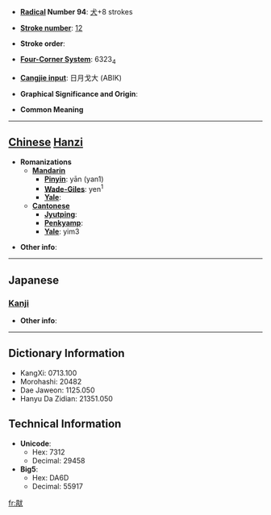 * '''[[Wiktionary:Chinese radical index| Radical]] Number 94''': [[Wiktionary:Chinese radical index 犬|犬]]+8 strokes

* '''[[Wiktionary:Chinese total strokes index|Stroke number]]''': [[Wiktionary:Chinese total strokes index 12|12]]

* '''Stroke order''': 

* '''[[Wiktionary:Chinese four corner index|Four-Corner System]]''': 6323<sub>4</sub>

* '''[[Wiktionary:Chinese Cangjie index|Cangjie input]]''': 日月戈大 (ABIK)

* '''Graphical Significance and Origin''': 

* '''Common Meaning'''

----

== [[Chinese]] [[Hanzi]] ==

* '''Romanizations'''
** '''[[Mandarin]]'''
*** '''[[Pinyin]]''': yān (yan1)
*** '''[[Wade-Giles]]''': yen<sup>1</sup>
*** '''[[Yale]]''': 
** '''[[Cantonese]]'''
*** '''[[Jyutping]]''':
*** '''[[Penkyamp]]''': 
*** '''[[Yale]]''': yim3

* '''Other info''': 

----

==Japanese==
===[[Kanji]]===
{{kanji|on readings=[[えん]] (en), [[おう]] (ō), [[よう]] (yō)
|kun readings=[[あきる]] (akiru)
}}

* '''Other info''':  

----

== Dictionary Information ==

* KangXi: 0713.100
* Morohashi: 20482
* Dae Jaweon: 1125.050
* Hanyu Da Zidian: 21351.050

== Technical Information ==

* '''Unicode''':
** Hex: 7312
** Decimal: 29458
* '''Big5''':
** Hex: DA6D
** Decimal: 55917

[[fr:猒]]